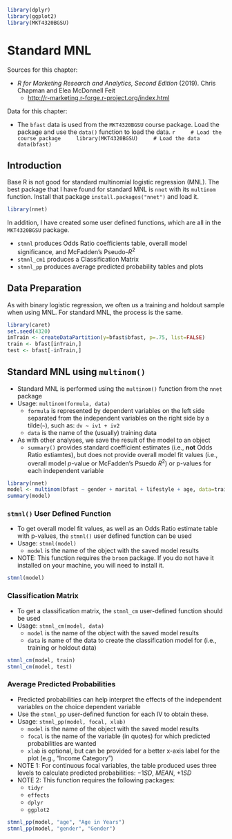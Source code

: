 ```r
library(dplyr)
library(ggplot2)
library(MKT4320BGSU)
```

# Standard MNL

Sources for this chapter:

* *R for Marketing Research and Analytics, Second Edition* (2019). Chris Chapman and Elea McDonnell Feit
    * [http://r-marketing.r-forge.r-project.org/index.html](http://r-marketing.r-forge.r-project.org/index.html)

Data for this chapter:

* The `bfast` data is used from the `MKT4320BGSU` course package. Load the package and use the `data()` function to load the data.
    ```r
    # Load the course package
    library(MKT4320BGSU)
    # Load the data
    data(bfast)
    ```

## Introduction

Base R is not good for standard multinomial logistic regression (MNL). The best package that I have found for standard MNL is `nnet` with its `multinom` function. Install that package `install.packages("nnet")` and load it.

``` r
library(nnet)
```

In addition, I have created some user defined functions, which are all in the `MKT4320BGSU` package.

* `stmnl` produces Odds Ratio coefficients table, overall model significance, and McFadden's Pseudo-$R^2$
* `stmnl_cm1` produces a Classification Matrix
* `stmnl_pp` produces average predicted probability tables and plots

## Data Preparation

As with binary logistic regression, we often us a training and holdout sample when using MNL. For standard MNL, the process is the same.

``` r
library(caret)
set.seed(4320)
inTrain <- createDataPartition(y=bfast$bfast, p=.75, list=FALSE)
train <- bfast[inTrain,]
test <- bfast[-inTrain,]
```

## Standard MNL using `multinom()`

* Standard MNL is performed using the `multinom()` function from the `nnet` package
* Usage: `multinom(formula, data)`
    * `formula` is represented by dependent variables on the left side separated from the independent variables on the right side by a tilde(`~`), such as: `dv ~ iv1 + iv2`
    * `data` is the name of the (usually) training data
* As with other analyses, we save the result of the model to an object
    * `summary()` provides standard coefficient estimates (i.e., **not** Odds Ratio estiamtes), but does not provide overall model fit values (i.e., overall model $p$-value or McFadden's Psuedo $R^2$) or p-values for each independent variable

``` r
library(nnet)
model <- multinom(bfast ~ gender + marital + lifestyle + age, data=train)
summary(model)
```

### `stmnl()` User Defined Function

* To get overall model fit values, as well as an Odds Ratio estimate table with p-values, the `stmnl()` user defined function can be used
* Usage: `stmnl(model)`
    * `model` is the name of the object with the saved model results
* NOTE: This function requires the `broom` package.  If you do not have it installed on your machine, you will need to install it.

```r
stmnl(model)
```

### Classification Matrix

* To get a classification matrix, the `stmnl_cm` user-defined function should be used
* Usage: `stmnl_cm(model, data)`
    * `model` is the name of the object with the saved model results
    * `data` is name of the data to create the classification model for (i.e., training or holdout data)
    
```r
stmnl_cm(model, train)
stmnl_cm(model, test)
```

### Average Predicted Probabilities

* Predicted probabilities can help interpret the effects of the independent variables on the choice dependent variable
* Use the `stmnl_pp` user-defined function for each IV to obtain these.
* Usage: `stmnl_pp(model, focal, xlab)`
    * `model` is the name of the object with the saved model results
    * `focal` is the name of the variable (in quotes) for which predicted probabilities are wanted
    * `xlab` is optional, but can be provided for a better x-axis label for the plot (e.g., "Income Category")  
* NOTE 1: For continuous focal variables, the table produced uses three levels to calculate predicted probabilities: $-1 SD$, $MEAN$, $+1 SD$   
* NOTE 2: This function requires the following packages:
    * `tidyr`
    * `effects`
    * `dplyr`
    * `ggplot2`

```r
stmnl_pp(model, "age", "Age in Years")
stmnl_pp(model, "gender", "Gender")
```